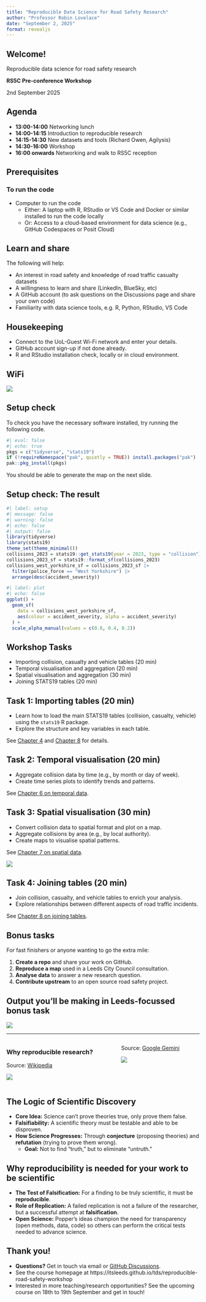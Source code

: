 ```yaml
---
title: "Reproducible Data Science for Road Safety Research"
author: "Professor Robin Lovelace"
date: "September 2, 2025"
format: revealjs
---
```


## Welcome!

Reproducible data science for road safety research

**RS5C Pre-conference Workshop**

2nd September 2025

## Agenda

- **13:00-14:00** Networking lunch
- **14:00-14:15** Introduction to reproducible research
- **14:15-14:30** New datasets and tools (Richard Owen, Agilysis)
- **14:30-16:00** Workshop
- **16:00 onwards** Networking and walk to RS5C reception

## Prerequisites

### To run the code

- Computer to run the code
    - Either: A laptop with R, RStudio or VS Code and Docker or similar installed to run the code locally
    - Or: Access to a cloud-based environment for data science (e.g., GitHub Codespaces or Posit Cloud)

## Learn and share

The following will help:

- An interest in road safety and knowledge of road traffic casualty datasets
- A willingness to learn and share (LinkedIn, BlueSky, etc)
- A GitHub account (to ask questions on the Discussions page and share your own code)
- Familiarity with data science tools, e.g. R, Python, RStudio, VS Code

## Housekeeping

- Connect to the UoL-Guest Wi-Fi network and enter your details.
- GitHub account sign-up if not done already.
- R and RStudio installation check, locally or in cloud environment.

## WiFi

![](images/paste-2.png)

## Setup check

To check you have the necessary software installed, try running the following code.

```r
#| eval: false
#| echo: true
pkgs = c("tidyverse", "stats19")
if (!requireNamespace("pak", quietly = TRUE)) install.packages("pak")
pak::pkg_install(pkgs)
```

You should be able to generate the map on the next slide.

## Setup check: The result

```r
#| label: setup
#| message: false
#| warning: false
#| echo: false
#| output: false
library(tidyverse)
library(stats19)
theme_set(theme_minimal())
collisions_2023 = stats19::get_stats19(year = 2023, type = "collision")
collisions_2023_sf = stats19::format_sf(collisions_2023)
collisions_west_yorkshire_sf = collisions_2023_sf |>
  filter(police_force == "West Yorkshire") |>
  arrange(desc(accident_severity))
```

```r
#| label: plot
#| echo: false
ggplot() +
  geom_sf(
    data = collisions_west_yorkshire_sf,
    aes(colour = accident_severity, alpha = accident_severity)
  ) +
  scale_alpha_manual(values = c(0.8, 0.4, 0.2))
```

## Workshop Tasks

- Importing collision, casualty and vehicle tables (20 min)
- Temporal visualisation and aggregation (20 min)
- Spatial visualisation and aggregation (30 min)
- Joining STATS19 tables (20 min)

## Task 1: Importing tables (20 min)

- Learn how to load the main STATS19 tables (collision, casualty, vehicle) using the `stats19` R package.
- Explore the structure and key variables in each table.

See [Chapter 4](https://itsleeds.github.io/rrsrr/04-pkgs.html) and [Chapter 8](https://itsleeds.github.io/rrsrr/08-join.html) for details.

## Task 2: Temporal visualisation (20 min)

- Aggregate collision data by time (e.g., by month or day of week).
- Create time series plots to identify trends and patterns.

See [Chapter 6 on temporal data](https://itsleeds.github.io/rrsrr/06-time.html).

## Task 3: Spatial visualisation (30 min)

- Convert collision data to spatial format and plot on a map.
- Aggregate collisions by area (e.g., by local authority).
- Create maps to visualise spatial patterns.

See [Chapter 7 on spatial data](https://itsleeds.github.io/rrsrr/07-space.html).

![](https://itsleeds.github.io/rrsrr/figures/road-casualties.png)

## Task 4: Joining tables (20 min)

- Join collision, casualty, and vehicle tables to enrich your analysis.
- Explore relationships between different aspects of road traffic incidents.

See [Chapter 8 on joining tables](https://itsleeds.github.io/rrsrr/08-join.html).

## Bonus tasks

For fast finishers or anyone wanting to go the extra mile:

1.  **Create a repo** and share your work on GitHub.
2.  **Reproduce a map** used in a Leeds City Council consultation.
3.  **Analyse data** to answer a new research question.
4.  **Contribute upstream** to an open source road safety project.

## Output you'll be making in Leeds-focussed bonus task

![](https://tdscience.github.io/course/images/paste-2.png)

---

:::: columns

::: {.column .fragment .fade-in}

### Why reproducible research?

Source: [Wikipedia](https://en.wikipedia.org/wiki/Karl_Popper)

![](https://upload.wikimedia.org/wikipedia/commons/thumb/4/43/Karl_Popper.jpg/250px-Karl_Popper.jpg)

:::

::: {.column .fragment .fade-in}

Source: [Google Gemini](https://g.co/gemini/share/849e6bdb9f27)

![](images/paste-3.png)

:::

::::

## The Logic of Scientific Discovery

- **Core Idea:** Science can't prove theories true, only prove them false.
- **Falsifiability:** A scientific theory must be testable and able to be disproven.
- **How Science Progresses:** Through **conjecture** (proposing theories) and **refutation** (trying to prove them wrong).
    - **Goal:** Not to find "truth," but to eliminate "untruth."

## Why reproducibility is needed for your work to be scientific

- **The Test of Falsification:** For a finding to be truly scientific, it must be **reproducible**.
- **Role of Replication:** A failed replication is not a failure of the researcher, but a successful attempt at **falsification**.
- **Open Science:** Popper's ideas champion the need for transparency (open methods, data, code) so others can perform the critical tests needed to advance science.


## Thank you!

- **Questions?** Get in touch via email or [GitHub Discussions](https://github.com/itsleeds/tds/discussions).
- See the course homepage at https://itsleeds.github.io/tds/reproducible-road-safety-workshop
- Interested in more teaching/research opportunities? See the upcoming course on 18th to 19th September and get in touch!
